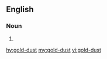 ==English==

===Noun===
{{en-noun|-}}

# {{alternative spelling of|gold dust|lang=en}}

[[hy:gold-dust]]
[[my:gold-dust]]
[[vi:gold-dust]]